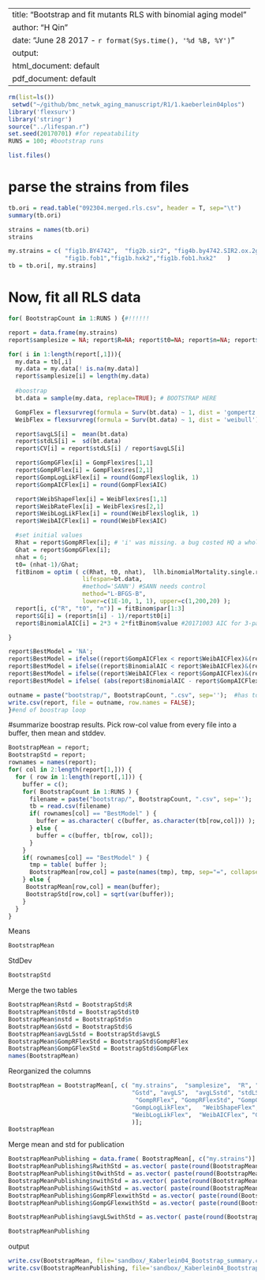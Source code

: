 
---
title: "Bootstrap and fit mutants RLS with binomial aging model"
author: "H Qin"
date: "June 28 2017 - `r format(Sys.time(), '%d %B, %Y')`"
output:
  html_document: default
  pdf_document: default
---

```r
rm(list=ls())
 setwd("~/github/bmc_netwk_aging_manuscript/R1/1.kaeberlein04plos")
library('flexsurv')
library('stringr')
source("../lifespan.r")
set.seed(20170701) #for repeatability
RUNS = 100; #bootstrap runs

list.files()
```

# parse the strains from files

```r
tb.ori = read.table("092304.merged.rls.csv", header = T, sep="\t")
summary(tb.ori)
```

```r
strains = names(tb.ori)
strains
```

```r
my.strains = c( "fig1b.BY4742",  "fig2b.sir2", "fig4b.by4742.SIR2.ox.2glucose",  
                "fig1b.fob1","fig1b.hxk2","fig1b.fob1.hxk2"   )
tb = tb.ori[, my.strains]
```

# Now, fit all RLS data 

```r
for( BootstrapCount in 1:RUNS ) {#!!!!!!

report = data.frame(my.strains)
report$samplesize = NA; report$R=NA; report$t0=NA; report$n=NA; report$G=NA; #report$longfilename=NA; 

for( i in 1:length(report[,1])){
  my.data = tb[,i]
  my.data = my.data[! is.na(my.data)]
  report$samplesize[i] = length(my.data)
  
  #boostrap 
  bt.data = sample(my.data, replace=TRUE); # BOOTSTRAP HERE

  GompFlex = flexsurvreg(formula = Surv(bt.data) ~ 1, dist = 'gompertz')
  WeibFlex = flexsurvreg(formula = Surv(bt.data) ~ 1, dist = 'weibull')

  report$avgLS[i] =  mean(bt.data)
  report$stdLS[i] =  sd(bt.data)
  report$CV[i] = report$stdLS[i] / report$avgLS[i]

  report$GompGFlex[i] = GompFlex$res[1,1]
  report$GompRFlex[i] = GompFlex$res[2,1]
  report$GompLogLikFlex[i] = round(GompFlex$loglik, 1)
  report$GompAICFlex[i] = round(GompFlex$AIC)

  report$WeibShapeFlex[i] = WeibFlex$res[1,1]
  report$WeibRateFlex[i] = WeibFlex$res[2,1]
  report$WeibLogLikFlex[i] = round(WeibFlex$loglik, 1)  
  report$WeibAICFlex[i] = round(WeibFlex$AIC)

  #set initial values
  Rhat = report$GompRFlex[i]; # 'i' was missing. a bug costed HQ a whole afternoon.
  Ghat = report$GompGFlex[i];
  nhat = 6;  
  t0= (nhat-1)/Ghat;
  fitBinom = optim ( c(Rhat, t0, nhat),  llh.binomialMortality.single.run, 
                     lifespan=bt.data, 
                     #method='SANN') #SANN needs control  
                     method="L-BFGS-B", 
                     lower=c(1E-10, 1, 1), upper=c(1,200,20) );  
  report[i, c("R", "t0", "n")] = fitBinom$par[1:3]
  report$G[i] = (report$n[i] - 1)/report$t0[i]
  report$BinomialAIC[i] = 2*3 + 2*fitBinom$value #20171003 AIC for 3-parameter binomial aging model

}

report$BestModel = 'NA';
report$BestModel = ifelse((report$GompAICFlex < report$WeibAICFlex)&(report$GompAICFlex < report$BinomialAIC), "Gomp", report$BestModel)
report$BestModel = ifelse((report$BinomialAIC < report$WeibAICFlex)&(report$BinomialAIC < report$GompAICFlex), "Binom", report$BestModel)
report$BestModel = ifelse((report$WeibAICFlex < report$GompAICFlex)&(report$WeibAICFlex < report$BinomialAIC), "Weib", report$BestModel)
report$BestModel = ifelse( (abs(report$BinomialAIC - report$GompAICFlex)<2 ) | ( abs(report$BinomialAIC-report$WeibAICFlex) <2 ), "bin<2", report$BestModel)

outname = paste("bootstrap/", BootstrapCount, ".csv", sep='');  #has to be changed here !!!
write.csv(report, file = outname, row.names = FALSE);
}#end of boostrap loop

```

#summarize boostrap results. 
Pick row-col value from every file into a buffer, then mean and stddev. 

```r
BootstrapMean = report; 
BootstrapStd = report;
rownames = names(report);
for( col in 2:length(report[1,])) {
  for ( row in 1:length(report[,1])) {
    buffer = c();
    for( BootstrapCount in 1:RUNS ) {
      filename = paste("bootstrap/", BootstrapCount, ".csv", sep='');
      tb = read.csv(filename)
      if( rownames[col] == "BestModel" ) {
        buffer = as.character( c(buffer, as.character(tb[row,col])) );
      } else {
        buffer = c(buffer, tb[row, col]); 
      }
    }
    if( rownames[col] == "BestModel" ) {
      tmp = table( buffer );
      BootstrapMean[row,col] = paste(names(tmp), tmp, sep="=", collapse = ":");
    } else {
     BootstrapMean[row,col] = mean(buffer);
     BootstrapStd[row,col] = sqrt(var(buffer));
    }
  }  
}
```

Means 
```r
BootstrapMean
```

StdDev
```r
BootstrapStd
```

Merge the two tables
```r
BootstrapMean$Rstd = BootstrapStd$R
BootstrapMean$t0std = BootstrapStd$t0
BootstrapMean$nstd = BootstrapStd$n
BootstrapMean$Gstd = BootstrapStd$G
BootstrapMean$avgLSstd = BootstrapStd$avgLS
BootstrapMean$GompRFlexStd = BootstrapStd$GompRFlex
BootstrapMean$GompGFlexStd = BootstrapStd$GompGFlex
names(BootstrapMean)
```


Reorganized the columns
```r
BootstrapMean = BootstrapMean[, c( "my.strains",  "samplesize",  "R", "Rstd",  "t0",  "t0std",  "n",  "nstd",   "G",  
                                   "Gstd", "avgLS",  "avgLSstd", "stdLS",   "BestModel",  "CV",  
                                    "GompRFlex", "GompRFlexStd", "GompGFlex",  "GompGFlexStd",
                                   "GompLogLikFlex",   "WeibShapeFlex",  "WeibRateFlex", 
                                   "WeibLogLikFlex",  "WeibAICFlex", "GompAICFlex", "BinomialAIC" 
                                   )];
BootstrapMean
```

Merge mean and std for publication
```r
BootstrapMeanPublishing = data.frame( BootstrapMean[, c("my.strains")] )
BootstrapMeanPublishing$RwithStd = as.vector( paste(round(BootstrapMean$R, 4), round(BootstrapMean$Rstd,4), sep=" +/- ") );
BootstrapMeanPublishing$t0withStd = as.vector( paste(round(BootstrapMean$t0, 1), round(BootstrapMean$t0std,1), sep=" +/- ") );
BootstrapMeanPublishing$nwithStd = as.vector( paste(round(BootstrapMean$n, 1), round(BootstrapMean$nstd,3), sep=" +/- ") );
BootstrapMeanPublishing$GwithStd = as.vector( paste(round(BootstrapMean$G, 2), round(BootstrapMean$Gstd,3), sep=" +/- ") );
BootstrapMeanPublishing$GompRFlexwithStd = as.vector( paste(round(BootstrapMean$GompRFlex, 3), round(BootstrapMean$GompRFlexStd,3), sep=" +/- ") );
BootstrapMeanPublishing$GompGFlexwithStd = as.vector( paste(round(BootstrapMean$GompGFlex, 2), round(BootstrapMean$GompGFlexStd,3), sep=" +/- ") );

BootstrapMeanPublishing$avgLSwithStd = as.vector( paste(round(BootstrapMean$avgLS, 2), round(BootstrapMean$avgLSstd,3), sep=" +/- ") );

BootstrapMeanPublishing
```

output
```r
write.csv(BootstrapMean, file='sandbox/_Kaberlein04_Bootstrap_summary.csv', row.names = FALSE)
write.csv(BootstrapMeanPublishing, file='sandbox/_Kaberlein04_Bootstrap_summary_Publications.csv', row.names = FALSE)

```


